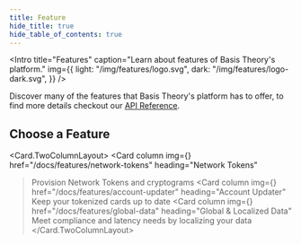 ```yaml
---
title: Feature
hide_title: true
hide_table_of_contents: true
---
```



<Intro
  title="Features"
  caption="Learn about features of Basis Theory's platform."
  img={{
    light: "/img/features/logo.svg",
    dark: "/img/features/logo-dark.svg",
  }}
/>

Discover many of the features that Basis Theory's platform has to offer, to find more details checkout our [API Reference](/docs/api/).

## Choose a Feature

<Card.TwoColumnLayout>
  <Card
    column
    img={<Info />}
    href="/docs/features/network-tokens"
    heading="Network Tokens"
  >Provision Network Tokens and cryptograms</Card>
  <Card
    column
    img={<Info />}
    href="/docs/features/account-updater"
    heading="Account Updater"
  >Keep your tokenized cards up to date</Card>
  <Card
    column
    img={<Info />}
    href="/docs/features/global-data"
    heading="Global & Localized Data"
  >Meet compliance and latency needs by localizing your data</Card>
</Card.TwoColumnLayout>
